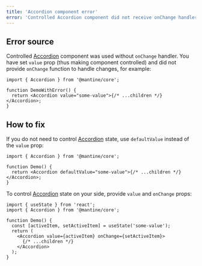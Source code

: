 ```yaml
---
title: 'Accordion component error'
error: 'Controlled Accordion component did not receive onChange handler, either remove value or add onChange'
---
```


## Error source

Controlled [Accordion](/core/accordion/) component was used without `onChange` handler.
You have set `value` prop (thus making component controlled) and did not provide `onChange` function
to handle changes, for example:

```tsx
import { Accordion } from '@mantine/core';

function DemoWithError() {
  return <Accordion value="some-value">{/* ...children */}</Accordion>;
}
```

## How to fix

If you do not need to control [Accordion](/core/accordion/) state, use `defaultValue` instead of the `value` prop:

```tsx
import { Accordion } from '@mantine/core';

function Demo() {
  return <Accordion defaultValue="some-value">{/* ...children */}</Accordion>;
}
```

To control [Accordion](/core/accordion/) state on your side, provide `value` and `onChange` props:

```tsx
import { useState } from 'react';
import { Accordion } from '@mantine/core';

function Demo() {
  const [activeItem, setActiveItem] = useState('some-value');
  return (
    <Accordion value={activeItem} onChange={setActiveItem}>
      {/* ...children */}
    </Accordion>
  );
}
```

